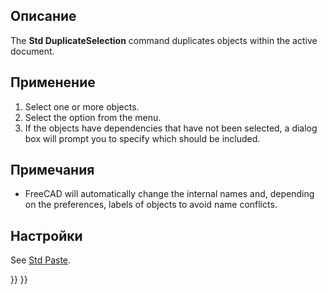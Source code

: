 <languages/>

{{Docnav/ru
|[[Std_Paste/ru|Команда "Вставить"]]
|[[Std_Refresh/ru|Команда "Обновить"]]
|[[Std_Edit_Menu/ru|Меню "Правка"]]
|IconL=Std_Paste.svg
|IconR=Std_Refresh.svg
|IconC=Freecad.svg
}}

<div class="mw-translate-fuzzy">
{{GuiCommand/ru
|Name/ru=Дублировать выбранное
|Name=Std_DuplicateSelection
|MenuLocation=Правка → Дублировать выбранное
|Workbenches=All
|SeeAlso=[[Std_Cut/ru|Вырезать]], [[Std_Copy/ru|Копировать]], [[Std_Paste/ru|Вставить]]
}}
</div>

<span id="Description"></span>
==Описание== 

The '''Std DuplicateSelection''' command duplicates objects within the active document.

<span id="Usage"></span>
==Применение==

# Select one or more objects.
# Select the {{MenuCommand|Edit → [[Image:Std_DuplicateSelection.svg|16px]] Duplicate Object}} option from the menu.
# If the objects have dependencies that have not been selected, a dialog box will prompt you to specify which should be included.

<span id="Notes"></span>
==Примечания==

* FreeCAD will automatically change the internal names and, depending on the preferences, labels of objects to avoid name conflicts.

<span id="Preferences"></span>
==Настройки==

See [[Std_Paste#Preferences|Std Paste]].


{{Docnav/ru
|[[Std_Paste/ru|Команда "Вставить"]]
|[[Std_Refresh/ru|Команда "Обновить"]]
|[[Std_Edit_Menu/ru|Меню "Правка"]]
|IconL=Std_Paste.svg
|IconR=Std_Refresh.svg
|IconC=Freecad.svg
}}

{{Std_Base_navi{{#translation:}}}}
{{Userdocnavi{{#translation:}}}}